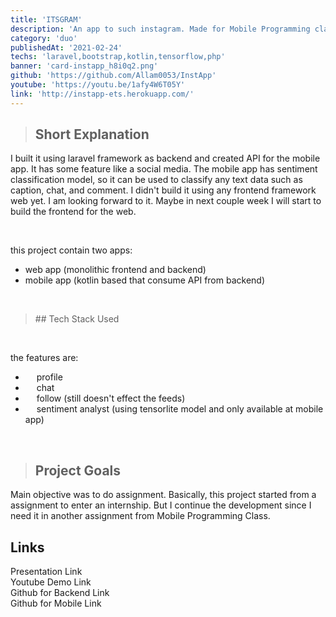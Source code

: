 ```yaml
---
title: 'ITSGRAM'
description: 'An app to such instagram. Made for Mobile Programming class.'
category: 'duo'
publishedAt: '2021-02-24'
techs: 'laravel,bootstrap,kotlin,tensorflow,php'
banner: 'card-instapp_h8i0q2.png'
github: 'https://github.com/Allam0053/InstApp'
youtube: 'https://youtu.be/1afy4W6T05Y'
link: 'http://instapp-ets.herokuapp.com/'
---
```


> ## Short Explanation

I built it using laravel framework as backend and created API for the mobile app. It has some feature like a social media. The mobile app has sentiment classification model, so it can be used to classify any text data such as caption, chat, and comment. I didn't build it using any frontend framework web yet. I am looking forward to it. Maybe in next couple week I will start to build the frontend for the web.

<br />

this project contain two apps:

- <i className='fas fa-earth-americas'></i> web app (monolithic frontend and backend)
- <i className='fas fa-mobile'></i> mobile app (kotlin based that consume API from
  backend)

<br />

<blockquote className='with-icons'>
  ## Tech Stack Used
  <div className='not-prose mt-2'>
    <TechIcons techs={['laravel', 'bootstrap', 'kotlin', 'tensorflow']} />
  </div>
</blockquote>

<br />

the features are:

- <i className='fas fa-user'></i>&emsp; profile
- <i className='fas fa-comments'></i>&emsp; chat
- <i className='fas fa-user-plus'></i>&emsp; follow (still doesn't effect the feeds)
- <i className='fas fa-magnifying-glass'></i>&emsp; sentiment analyst (using tensorlite
  model and only available at mobile app)

<br />

> ## Project Goals

Main objective was to do assignment. Basically, this project started from a assignment to enter an internship. But I continue the development since I need it in another assignment from Mobile Programming Class.

## Links

<div className='flex flex-col'>
  <div>
    <ArrowLink href='https://docs.google.com/presentation/d/1IWgYTXSUfAIw_ckga2V7gjNvzUzd5ZflAOTHDhrWYh0/edit?usp=sharing'>
      Presentation Link
    </ArrowLink>
  </div>
  <div>
    <ArrowLink href='https://youtu.be/1afy4W6T05Y'>Youtube Demo Link</ArrowLink>
  </div>
  <div>
    <ArrowLink href='https://github.com/Allam0053/InstApp'>
      Github for Backend Link
    </ArrowLink>
  </div>
  <div>
    <ArrowLink href='https://github.com/Mobile-Programming-Class/instagram'>
      Github for Mobile Link
    </ArrowLink>
  </div>
</div>

<br />
